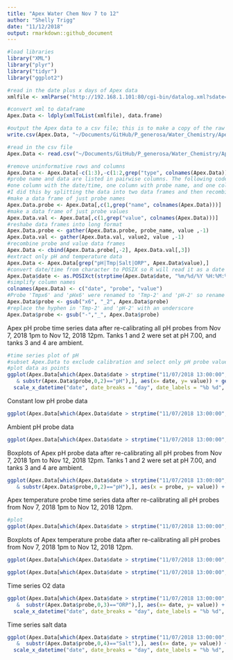 ```yaml
---
title: "Apex Water Chem Nov 7 to 12"
author: "Shelly Trigg"
date: "11/12/2018"
output: rmarkdown::github_document
---
```


```r
#load libraries
library("XML")
library("plyr")
library("tidyr")
library("ggplot2")
```

```r
#read in the date plus x days of Apex data
xmlfile <- xmlParse("http://192.168.1.101:80/cgi-bin/datalog.xml?sdate=181107&days=6") 

#convert xml to dataframe
Apex.Data <- ldply(xmlToList(xmlfile), data.frame)

#output the Apex data to a csv file; this is to make a copy of the raw data
write.csv(Apex.Data, "~/Documents/GitHub/P_generosa/Water_Chemistry/Apex_data_20181107-20181112.csv", quote =FALSE, row.names = FALSE)
```

```r
#read in the csv file
Apex.Data <- read.csv("~/Documents/GitHub/P_generosa/Water_Chemistry/Apex_data_20181107-20181112.csv", stringsAsFactors = FALSE)

#remove uninformative rows and columns
Apex.Data <- Apex.Data[-c(1:3),-c(1:2,grep("type", colnames(Apex.Data)))]
#probe name and data are listed in pairwise columns. The following code reorganizes the table to have 
#one column with the date/time, one column with probe name, and one colum with probe value.
#I did this by splitting the data into two data frames and then recombining them. There is probably a better way to do this.
#make a data frame of just probe names
Apex.Data.probe <- Apex.Data[,c(1,grep("name", colnames(Apex.Data)))]
#make a data frame of just probe values
Apex.Data.val <- Apex.Data[,c(1,grep("value", colnames(Apex.Data)))]
#reshabe data frames into long format
Apex.Data.probe <- gather(Apex.Data.probe, probe_name, value ,-1)
Apex.Data.val <- gather(Apex.Data.val, value2, value ,-1)
#recombine probe and value data frames
Apex.Data <- cbind(Apex.Data.probe[,-2], Apex.Data.val[,3])
#extract only pH and temperature data
Apex.Data <- Apex.Data[grep("pH|Tmp|Salt|ORP", Apex.Data$value),]
#convert date/time from character to POSIX so R will read it as a date
Apex.Data$date <- as.POSIXct(strptime(Apex.Data$date, "%m/%d/%Y %H:%M:%S"))
#simplify column names
colnames(Apex.Data) <- c("date", "probe", "value")
#Probe 'Tmpx6' and 'pHx6' were renamed to 'Tmp-2' and 'pH-2' so rename them in the data to reflect that
Apex.Data$probe <- gsub("x6", "_2", Apex.Data$probe)
#replace the hyphen in 'Tmp-2' and 'pH-2' with an underscore
Apex.Data$probe <- gsub("-","_", Apex.Data$probe)
```

Apex pH probe time series data after re-calibrating all pH probes from Nov 7, 2018 1pm to Nov 12, 2018 12pm. Tanks 1 and 2 were set at pH 7.00, and tanks 3 and 4 are ambient.
```r
#time series plot of pH
#subset Apex.Data to exclude calibration and select only pH probe values
#plot data as points
ggplot(Apex.Data[which(Apex.Data$date > strptime("11/07/2018 13:00:00", format = "%m/%d/%Y %H:%M:%S") & Apex.Data$date < strptime("11/12/2018 12:00:00", format = "%m/%d/%Y %H:%M:%S")
   & substr(Apex.Data$probe,0,2)=="pH"),], aes(x= date, y= value)) + geom_point() +
  scale_x_datetime("date", date_breaks = "day", date_labels = "%b %d", expand = c(0,0), minor_breaks = NULL) + xlab("Date") + ylab("pH")  + facet_wrap(~probe) + theme(axis.text.x=element_text(angle = 90, hjust = 0))
```

Constant low pH probe data
```r
ggplot(Apex.Data[which(Apex.Data$date > strptime("11/07/2018 13:00:00", format = "%m/%d/%Y %H:%M:%S") & Apex.Data$date < strptime("11/12/2018 12:00:00", format = "%m/%d/%Y %H:%M:%S") & substr(Apex.Data$probe,0,4)=="pH_2" | substr(Apex.Data$probe,0,4)=="pH_1"),], aes(x= date, y= value, color = probe, alpha = 0.2)) + geom_point() + scale_x_datetime("date", date_breaks = "day", date_labels = "%b %d", expand = c(0,0), minor_breaks = NULL) + xlab("Date") + ylab("pH") +  theme_bw() + theme(axis.text.x=element_text(angle = 90, hjust = 0))
```

Ambient pH probe data
```r
ggplot(Apex.Data[which(Apex.Data$date > strptime("11/07/2018 13:00:00", format = "%m/%d/%Y %H:%M:%S") & Apex.Data$date < strptime("11/12/2018 12:00:00", format = "%m/%d/%Y %H:%M:%S") & substr(Apex.Data$probe,0,4)=="pH_4" | substr(Apex.Data$probe,0,4)=="pH_3"),], aes(x= date, y= value, color = probe, alpha = 0.2)) + geom_point() + scale_x_datetime("date", date_breaks = "day", date_labels = "%b %d", expand = c(0,0), minor_breaks = NULL) + xlab("Date") + ylab("pH") +  theme_bw() + theme(axis.text.x=element_text(angle = 90, hjust = 0))
```

Boxplots of Apex pH probe data after re-calibrating all pH probes from Nov 7, 2018 1pm to Nov 12, 2018 12pm. Tanks 1 and 2 were set at pH 7.00, and tanks 3 and 4 are ambient.
```r
ggplot(Apex.Data[which(Apex.Data$date > strptime("11/07/2018 13:00:00", format = "%m/%d/%Y %H:%M:%S") & Apex.Data$date < strptime("11/12/2018 12:00:00", format = "%m/%d/%Y %H:%M:%S")
   & substr(Apex.Data$probe,0,2)=="pH"),], aes(x = probe, y= value)) + geom_boxplot() + ylab("pH")  + theme(axis.text.x=element_text(angle = 90, hjust = 0))
```

Apex temperature probe time series data after re-calibrating all pH probes from Nov 7, 2018 1pm to Nov 12, 2018 12pm. 
```r
#plot
ggplot(Apex.Data[which(Apex.Data$date > strptime("11/07/2018 13:00:00", format = "%m/%d/%Y %H:%M:%S") & Apex.Data$date < strptime("11/12/2018 12:00:00", format = "%m/%d/%Y %H:%M:%S") & substr(Apex.Data$probe,0,3)=="Tmp"),], aes(x= date, y= value, color = probe)) + geom_point() + scale_x_datetime("date", date_breaks = "day", date_labels = "%b %d", expand = c(0,0), minor_breaks = NULL) + xlab("Date") + ylab("Temp (Celcius)") +  theme_bw() + theme(axis.text.x=element_text(angle = 90, hjust = 0))
```

Boxplots of Apex temperature probe data after re-calibrating all pH probes from Nov 7, 2018 1pm to Nov 12, 2018 12pm. 
```r
ggplot(Apex.Data[which(Apex.Data$date > strptime("11/07/2018 13:00:00", format = "%m/%d/%Y %H:%M:%S") & Apex.Data$date < strptime("11/12/2018 12:00:00", format = "%m/%d/%Y %H:%M:%S") & substr(Apex.Data$probe,0,3)=="Tmp"),], aes(x = probe, y= value)) + geom_boxplot() + ylab("Temp (Celcius)")  + theme(axis.text.x=element_text(angle = 90, hjust = 0))
```



```r
ggplot(Apex.Data[which(Apex.Data$date > strptime("11/07/2018 13:00:00", format = "%m/%d/%Y %H:%M:%S") & Apex.Data$date < strptime("11/12/2018 12:00:00", format = "%m/%d/%Y %H:%M:%S") & substr(Apex.Data$probe,0,3)=="Tmp"),], aes(x = probe, y= value)) + geom_boxplot() + ylab("Temp (Celcius)")  + theme(axis.text.x=element_text(angle = 90, hjust = 0))
```

Time series O2 data
```r
ggplot(Apex.Data[which(Apex.Data$date > strptime("11/07/2018 13:00:00", format = "%m/%d/%Y %H:%M:%S") & Apex.Data$date < strptime("11/12/2018 12:00:00", format = "%m/%d/%Y %H:%M:%S")
   &  substr(Apex.Data$probe,0,3)=="ORP"),], aes(x= date, y= value)) + geom_point() +
  scale_x_datetime("date", date_breaks = "day", date_labels = "%b %d", expand = c(0,0), minor_breaks = NULL) + xlab("Date") + ylab("O2 (?)") + theme(axis.text.x=element_text(angle = 90, hjust = 0))
```

Time series salt data
```r
ggplot(Apex.Data[which(Apex.Data$date > strptime("11/07/2018 13:00:00", format = "%m/%d/%Y %H:%M:%S") & Apex.Data$date < strptime("11/12/2018 12:00:00", format = "%m/%d/%Y %H:%M:%S")
   &  substr(Apex.Data$probe,0,4)=="Salt"),], aes(x= date, y= value)) + geom_point() +
  scale_x_datetime("date", date_breaks = "day", date_labels = "%b %d", expand = c(0,0), minor_breaks = NULL) + xlab("Date") + ylab("Salinity (PSU?)")  + theme(axis.text.x=element_text(angle = 90, hjust = 0))
```
